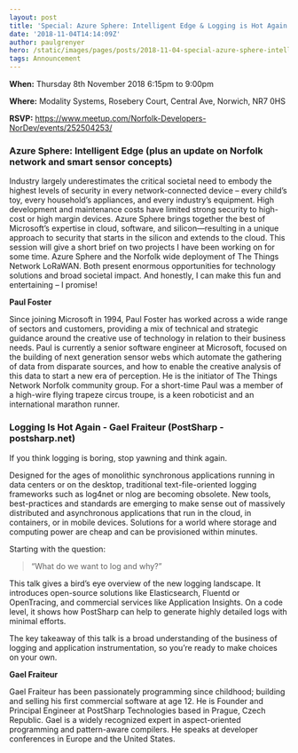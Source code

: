 ```yaml
---
layout: post
title: 'Special: Azure Sphere: Intelligent Edge & Logging is Hot Again (with free food!)'
date: '2018-11-04T14:14:09Z'
author: paulgrenyer
hero: /static/images/pages/posts/2018-11-04-special-azure-sphere-intelligent-edge-and-logging-is-hot-again-with-free-food/hero.png
tags: Announcement
---
```


**When:** Thursday 8th November 2018 6:15pm to 9:00pm

**Where:** Modality Systems, Rosebery Court, Central Ave, Norwich, NR7 0HS

**RSVP:** <https://www.meetup.com/Norfolk-Developers-NorDev/events/252504253/>

### Azure Sphere: Intelligent Edge (plus an update on Norfolk network and smart sensor concepts)

Industry largely underestimates the critical societal need to embody the highest levels of security in every network-connected device – every child’s toy, every household’s appliances, and every industry’s equipment. High development and maintenance costs have limited strong security to high-cost or high margin devices. Azure Sphere brings together the best of Microsoft’s expertise in cloud, software, and silicon—resulting in a unique approach to security that starts in the silicon and extends to the cloud. This session will give a short brief on two projects I have been working on for some time. Azure Sphere and the Norfolk wide deployment of The Things Network LoRaWAN. Both present enormous opportunities for technology solutions and broad societal impact. And honestly, I can make this fun and entertaining – I promise!

**Paul Foster**

Since joining Microsoft in 1994, Paul Foster has worked across a wide range of sectors and customers, providing a mix of technical and strategic guidance around the creative use of technology in relation to their business needs. Paul is currently a senior software engineer at Microsoft, focused on the building of next generation sensor webs which automate the gathering of data from disparate sources, and how to enable the creative analysis of this data to start a new era of perception. He is the initiator of The Things Network Norfolk community group. For a short-time Paul was a member of a high-wire flying trapeze circus troupe, is a keen roboticist and an international marathon runner.

### Logging Is Hot Again - Gael Fraiteur (PostSharp - postsharp.net)

If you think logging is boring, stop yawning and think again.

Designed for the ages of monolithic synchronous applications running in data centers or on the desktop, traditional text-file-oriented logging frameworks such as log4net or nlog are becoming obsolete. New tools, best-practices and standards are emerging to make sense out of massively distributed and asynchronous applications that run in the cloud, in containers, or in mobile devices. Solutions for a world where storage and computing power are cheap and can be provisioned within minutes.

Starting with the question:

> “What do we want to log and why?”

This talk gives a bird’s eye overview of the new logging landscape. It introduces open-source solutions like Elasticsearch, Fluentd or OpenTracing, and commercial services like Application Insights. On a code level, it shows how PostSharp can help to generate highly detailed logs with minimal efforts.

The key takeaway of this talk is a broad understanding of the business of logging and application instrumentation, so you’re ready to make choices on your own.

**Gael Fraiteur**

Gael Fraiteur has been passionately programming since childhood; building and selling his first commercial software at age 12. He is Founder and Principal Engineer at PostSharp Technologies based in Prague, Czech Republic. Gael is a widely recognized expert in aspect-oriented programming and pattern-aware compilers. He speaks at developer conferences in Europe and the United States.